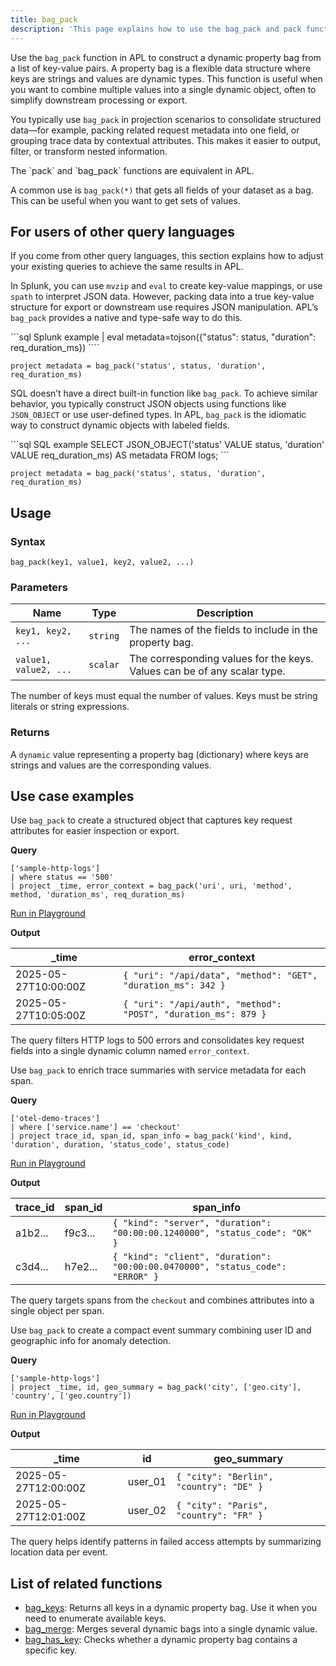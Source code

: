```yaml
---
title: bag_pack
description: 'This page explains how to use the bag_pack and pack functions in APL.'
---
```


Use the `bag_pack` function in APL to construct a dynamic property bag from a list of key-value pairs. A property bag is a flexible data structure where keys are strings and values are dynamic types. This function is useful when you want to combine multiple values into a single dynamic object, often to simplify downstream processing or export.

You typically use `bag_pack` in projection scenarios to consolidate structured data—for example, packing related request metadata into one field, or grouping trace data by contextual attributes. This makes it easier to output, filter, or transform nested information.

<Note>
The `pack` and `bag_pack` functions are equivalent in APL.

A common use is `bag_pack(*)` that gets all fields of your dataset as a bag. This can be useful when you want to get sets of values.
</Note>

## For users of other query languages

If you come from other query languages, this section explains how to adjust your existing queries to achieve the same results in APL.

<AccordionGroup>
<Accordion title="Splunk SPL users">

In Splunk, you can use `mvzip` and `eval` to create key-value mappings, or use `spath` to interpret JSON data. However, packing data into a true key-value structure for export or downstream use requires JSON manipulation. APL’s `bag_pack` provides a native and type-safe way to do this.

<CodeGroup>
```sql Splunk example
| eval metadata=tojson({"status": status, "duration": req_duration_ms})
````

```kusto APL equivalent
project metadata = bag_pack('status', status, 'duration', req_duration_ms)
```

</CodeGroup>

</Accordion>
<Accordion title="ANSI SQL users">

SQL doesn’t have a direct built-in function like `bag_pack`. To achieve similar behavior, you typically construct JSON objects using functions like `JSON_OBJECT` or use user-defined types. In APL, `bag_pack` is the idiomatic way to construct dynamic objects with labeled fields.

<CodeGroup>
```sql SQL example
SELECT JSON_OBJECT('status' VALUE status, 'duration' VALUE req_duration_ms) AS metadata FROM logs;
```

```kusto APL equivalent
project metadata = bag_pack('status', status, 'duration', req_duration_ms)
```

</CodeGroup>

</Accordion>
</AccordionGroup>

## Usage

### Syntax

```kusto
bag_pack(key1, value1, key2, value2, ...)
```

### Parameters

| Name                  | Type     | Description                                                              |
| --------------------- | -------- | ------------------------------------------------------------------------ |
| `key1, key2, ...`     | `string` | The names of the fields to include in the property bag.                  |
| `value1, value2, ...` | `scalar` | The corresponding values for the keys. Values can be of any scalar type. |

The number of keys must equal the number of values. Keys must be string literals or string expressions.

### Returns

A `dynamic` value representing a property bag (dictionary) where keys are strings and values are the corresponding values.

## Use case examples

<Tabs>
<Tab title="Log analysis">

Use `bag_pack` to create a structured object that captures key request attributes for easier inspection or export.

**Query**

```kusto
['sample-http-logs']
| where status == '500'
| project _time, error_context = bag_pack('uri', uri, 'method', method, 'duration_ms', req_duration_ms)
```

[Run in Playground](https://play.axiom.co/axiom-play-qf1k/query?initForm=%7B%22apl%22%3A%22%5B'sample-http-logs'%5D%20%7C%20where%20status%20%3D%3D%20'500'%20%7C%20project%20_time%2C%20error_context%20%3D%20bag_pack%28'uri'%2C%20uri%2C%20'method'%2C%20method%2C%20'duration_ms'%2C%20req_duration_ms%29%22%7D)

**Output**

| _time               | error_context                                                 |
| -------------------- | -------------------------------------------------------------- |
| 2025-05-27T10:00:00Z | `{ "uri": "/api/data", "method": "GET", "duration_ms": 342 }`  |
| 2025-05-27T10:05:00Z | `{ "uri": "/api/auth", "method": "POST", "duration_ms": 879 }` |

The query filters HTTP logs to 500 errors and consolidates key request fields into a single dynamic column named `error_context`.

</Tab>
<Tab title="OpenTelemetry traces">

Use `bag_pack` to enrich trace summaries with service metadata for each span.

**Query**

```kusto
['otel-demo-traces']
| where ['service.name'] == 'checkout'
| project trace_id, span_id, span_info = bag_pack('kind', kind, 'duration', duration, 'status_code', status_code)
```

[Run in Playground](https://play.axiom.co/axiom-play-qf1k/query?initForm=%7B%22apl%22%3A%22%5B'otel-demo-traces'%5D%20%7C%20where%20%5B'service.name'%5D%20%3D%3D%20'checkout'%20%7C%20project%20trace_id%2C%20span_id%2C%20span_info%20%3D%20bag_pack%28'kind'%2C%20kind%2C%20'duration'%2C%20duration%2C%20'status_code'%2C%20status_code%29%22%7D)

**Output**

| trace_id | span_id | span_info                                                                     |
| --------- | -------- | ------------------------------------------------------------------------------ |
| a1b2...   | f9c3...  | `{ "kind": "server", "duration": "00:00:00.1240000", "status_code": "OK" }`    |
| c3d4...   | h7e2...  | `{ "kind": "client", "duration": "00:00:00.0470000", "status_code": "ERROR" }` |

The query targets spans from the `checkout` and combines attributes into a single object per span.

</Tab>
<Tab title="Security logs">

Use `bag_pack` to create a compact event summary combining user ID and geographic info for anomaly detection.

**Query**

```kusto
['sample-http-logs']
| project _time, id, geo_summary = bag_pack('city', ['geo.city'], 'country', ['geo.country'])
```

[Run in Playground](https://play.axiom.co/axiom-play-qf1k/query?initForm=%7B%22apl%22%3A%22%5B'sample-http-logs'%5D%20%7C%20project%20_time%2C%20id%2C%20geo_summary%20%3D%20bag_pack('city'%2C%20%5B'geo.city'%5D%2C%20'country'%2C%20%5B'geo.country'%5D)%22%7D)

**Output**

| _time               | id       | geo_summary                            |
| -------------------- | -------- | --------------------------------------- |
| 2025-05-27T12:00:00Z | user_01 | `{ "city": "Berlin", "country": "DE" }` |
| 2025-05-27T12:01:00Z | user_02 | `{ "city": "Paris", "country": "FR" }`  |

The query helps identify patterns in failed access attempts by summarizing location data per event.

</Tab>
</Tabs>

## List of related functions

- [bag_keys](/apl/scalar-functions/array-functions/bag-keys): Returns all keys in a dynamic property bag. Use it when you need to enumerate available keys.
- [bag_merge](/apl/scalar-functions/array-functions/bag-merge): Merges several dynamic bags into a single dynamic value.
- [bag_has_key](/apl/scalar-functions/array-functions/bag-has-key): Checks whether a dynamic property bag contains a specific key.
